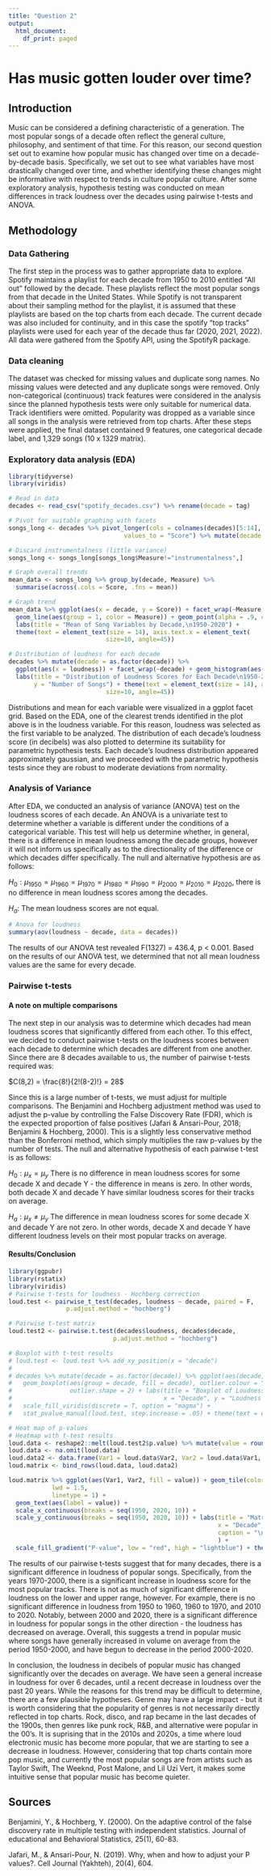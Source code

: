 ```yaml
---
title: "Question 2"
output:
  html_document:
    df_print: paged
---
```


# Has music gotten louder over time? 

## Introduction
Music can be considered a defining characteristic of a generation.  The most popular songs of a decade often reflect the general culture, philosophy, and sentiment of that time.  For this reason, our second question set out to examine how popular music has changed over time on a decade-by-decade basis.  Specifically, we set out to see what variables have most drastically changed over time, and whether identifying these changes might be informative with respect to trends in culture popular culture.  After some exploratory analysis, hypothesis testing was conducted on mean differences in track loudness over the decades using pairwise t-tests and ANOVA.

## Methodology 
### Data Gathering
The first step in the process was to gather appropriate data to explore.  Spotify maintains a playlist for each decade from 1950 to 2010 entitled "All out" followed by the decade.  These playlists reflect the most popular songs from that decade in the United States.  While Spotify is not transparent about their sampling method for the playlist, it is assumed that these playlists are based on the top charts from each decade.  The current decade was also included for continuity, and in this case the spotify "top tracks" playlists were used for each year of the decade thus far (2020, 2021, 2022).  All data were gathered from the Spotify API, using the SpotifyR package. 

### Data cleaning
The dataset was checked for missing values and duplicate song names.  No missing values were detected and any duplicate songs were removed.  Only non-categorical (continuous) track features were considered in the analysis since the planned hypothesis tests were only suitable for numerical data.  Track identifiers were omitted.  Popularity was dropped as a variable since all songs in the analysis were retrieved from top charts.  After these steps were applied, the final dataset contained 9 features, one categorical decade label, and 1,329 songs (10 x 1329 matrix). 

### Exploratory data analysis (EDA)
```r
library(tidyverse)
library(viridis)

# Read in data 
decades <- read_csv("spotify_decades.csv") %>% rename(decade = tag)

# Pivot for suitable graphing with facets 
songs_long <- decades %>% pivot_longer(cols = colnames(decades)[5:14], names_to = "Measure", 
                                values_to = "Score") %>% mutate(decade = as.factor(decade))

# Discard instrumentalness (little variance)
songs_long <- songs_long[songs_long$Measure!="instrumentalness",]

# Graph overall trends
mean_data <- songs_long %>% group_by(decade, Measure) %>%
  summarise(across(.cols = Score, .fns = mean))

# Graph trend
mean_data %>% ggplot(aes(x = decade, y = Score)) + facet_wrap(~Measure, scales = "free", nrow = 3) +
  geom_line(aes(group = 1, color = Measure)) + geom_point(alpha = .9, color = "black") + 
  labs(title = "Mean of Song Variables by Decade,\n1950-2020") + 
  theme(text = element_text(size = 14), axis.text.x = element_text( 
                           size=10, angle=45))

# Distribution of loudness for each decade
decades %>% mutate(decade = as.factor(decade)) %>% 
  ggplot(aes(x = loudness)) + facet_wrap(~decade) + geom_histogram(aes(fill = decade), color = "black") +
  labs(title = "Distribution of Loudness Scores for Each Decade\n1950-2020", x = "Loudness (dB)", 
       y = "Number of Songs") + theme(text = element_text(size = 14), axis.text.x = element_text( 
                           size=10, angle=45))

```
Distributions and mean for each variable were visualized in a ggplot facet grid.  Based on the EDA, one of the clearest trends identified in the plot above is in the loudness variable.  For this reason, loudness was selected as the first variable to be analyzed.  The distribution of each decade's loudness score (in decibels) was also plotted to determine its suitability for parametric hypothesis tests.  Each decade's loudness distribution appeared approximately gaussian, and we proceeded with the parametric hypothesis tests since they are robust to moderate deviations from normality.

### Analysis of Variance
After EDA, we conducted an analysis of variance (ANOVA) test on the loudness scores of each decade.  An ANOVA is a univariate test to determine whether a variable is different under the conditions of a categorical variable. This test will help us determine whether, in general, there is a difference in mean loudness among the decade groups, however it will not inform us specifically as to the directionality of the difference or which decades differ specifically.  The null and alternative hypothesis are as follows: 
  
$H_0: \mu_{1950} = \mu_{1960} = \mu_{1970} = \mu_{1980} = \mu_{1990} = \mu_{2000} = \mu_{2010} =  \mu_{2020}$, there is no difference in mean loudness scores among the decades.
  
$H_a:$ The mean loudness scores are not equal. 

```r
# Anova for loudness
summary(aov(loudness ~ decade, data = decades))
```
  
The results of our ANOVA test revealed F(1327) = 436.4, p < 0.001.  Based on the results of our ANOVA test, we determined that not all mean loudness values are the same for every decade. 

### Pairwise t-tests
#### A note on multiple comparisons
The next step in our analysis was to determine which decades had mean loudness scores that significantly differed from each other.  To this effect, we decided to conduct pairwise t-tests on the loudness scores between each decade to determine which decades are different from one another.  Since there are 8 decades available to us, the number of pairwise t-tests required was:
  
$C(8,2) = \frac{8!}{2!(8-2)!} = 28$
  
Since this is a large number of t-tests, we must adjust for multiple comparisons.  The Benjamini and Hochberg adjustment method was used to adjust the p-value by controlling the False Discovery Rate (FDR), which is the expected proportion of false positives (Jafari & Ansari-Pour, 2018; Benjamini & Hochberg, 2000).  This is a slightly less conservative method than the Bonferroni method, which simply multiplies the raw p-values by the number of tests. The null and alternative hypothesis of each pairwise t-test is as follows: 
  
$H_0: \mu_x = \mu_y$  There is no difference in mean loudness scores for some decade X and decade Y - the difference in means is zero.  In other words, both decade X and decade Y have similar loudness scores for their tracks on average.
  
$H_a: \mu_x \neq \mu_y$  The difference in mean loudness scores for some decade X and decade Y are not zero.  In other words, decade X and decade Y have different loudness levels on their most popular tracks on average.

#### Results/Conclusion
```r
library(ggpubr)
library(rstatix)
library(viridis)
# Pairwise t-tests for loudness - Hochberg correction
loud.test <- pairwise_t_test(decades, loudness ~ decade, paired = F,
                p.adjust.method = "hochberg")

# Pairwise t-test matrix
loud.test2 <- pairwise.t.test(decades$loudness, decades$decade,
                             p.adjust.method = "hochberg")

# Boxplot with t-test results
# loud.test <- loud.test %>% add_xy_position(x = "decade")
# 
# decades %>% mutate(decade = as.factor(decade)) %>% ggplot(aes(decade, loudness)) +
#   geom_boxplot(aes(group = decade, fill = decade), outlier.colour = "red",
#                outlier.shape = 2) + labs(title = "Boxplot of Loudness for Popular Songs of Each Decade\n1950-2020",
#                                          x = "Decade", y = "Loudness Score") +
#   scale_fill_viridis(discrete = T, option = "magma") +
#   stat_pvalue_manual(loud.test, step.increase = .05) + theme(text = element_text(size = 14))

# Heat map of p-values
# Heatmap with t-test results
loud.data <- reshape2::melt(loud.test2$p.value) %>% mutate(value = round(value, 3))
loud.data <- na.omit(loud.data)
loud.data2 <- data.frame(Var1 = loud.data$Var2, Var2 = loud.data$Var1, value = loud.data$value)
loud.matrix <- bind_rows(loud.data, loud.data2)

loud.matrix %>% ggplot(aes(Var1, Var2, fill = value)) + geom_tile(color = "white",
            lwd = 1.5,
            linetype = 1) +
  geom_text(aes(label = value)) +
  scale_x_continuous(breaks = seq(1950, 2020, 10)) + 
  scale_y_continuous(breaks = seq(1950, 2020, 10)) + labs(title = "Matrix of P-values for Pairwise t-tests\nfor Loudness Scores",
                                                          x = "Decade", y = "Decade",
                                                          caption = "\nNote: A value of 0 indicates P < .001",
                                                          ) +
  scale_fill_gradient("P-value", low = "red", high = "lightblue") + theme(text = element_text(size = 16))
```

The results of our pairwise t-tests suggest that for many decades, there is a significant difference in loudness of popular songs.  Specifically, from the years 1970-2000, there is a significant increase in loudness score for the most popular tracks.  There is not as much of significant difference in loudness on the lower and upper range, however.  For example, there is no significant difference in loudness from 1950 to 1960, 1960 to 1970, and 2010 to 2020.  Notably, between 2000 and 2020, there is a significant difference in loudness for popular songs in the other direction - the loudness has decreased on average.  Overall, this suggests a trend in popular music where songs have generally increased in volume on average from the period 1950-2000, and have begun to decrease in the period 2000-2020.
  
In conclusion, the loudness in decibels of popular music has changed significantly over the decades on average.  We have seen a general increase in loudness for over 6 decades, until a recent decrease in loudness over the past 20 years.  While the reasons for this trend may be difficult to determine, there are a few plausible hypotheses.  Genre may have a large impact - but it is worth considering that the popularity of genres is not necessarily directly reflected in top charts.  Rock, disco, and rap became in the last decades of the 1900s, then genres like punk rock, R&B, and alternative were popular in the 00's.  It is suprising that in the 2010s and 2020s, a time where loud electronic music has become more popular, that we are starting to see a decrease in loudness.  However, considering that top charts contain more pop music, and currently the most popular songs are from artists such as Taylor Swift, The Weeknd, Post Malone, and Lil Uzi Vert, it makes some intuitive sense that popular music has become quieter.  



## Sources
Benjamini, Y., & Hochberg, Y. (2000). On the adaptive control of the false discovery rate in multiple testing with independent statistics. Journal of educational and Behavioral Statistics, 25(1), 60-83.
  
  
Jafari, M., & Ansari-Pour, N. (2019). Why, when and how to adjust your P values?. Cell Journal (Yakhteh), 20(4), 604.


